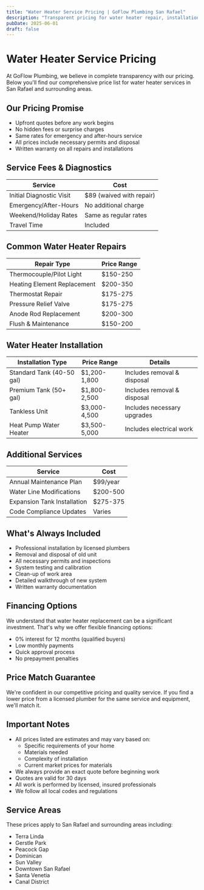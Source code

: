 ```yaml
---
title: "Water Heater Service Pricing | GoFlow Plumbing San Rafael"
description: "Transparent pricing for water heater repair, installation, and maintenance in San Rafael. No hidden fees, no surprises. View our complete price list and service details."
pubDate: 2025-06-01
draft: false
---
```


# Water Heater Service Pricing

At GoFlow Plumbing, we believe in complete transparency with our pricing. Below you'll find our comprehensive price list for water heater services in San Rafael and surrounding areas.

## Our Pricing Promise
- Upfront quotes before any work begins
- No hidden fees or surprise charges
- Same rates for emergency and after-hours service
- All prices include necessary permits and disposal
- Written warranty on all repairs and installations

## Service Fees & Diagnostics
| Service | Cost |
|---------|------|
| Initial Diagnostic Visit | $89 (waived with repair) |
| Emergency/After-Hours | No additional charge |
| Weekend/Holiday Rates | Same as regular rates |
| Travel Time | Included |

## Common Water Heater Repairs
| Repair Type | Price Range |
|-------------|-------------|
| Thermocouple/Pilot Light | $150-250 |
| Heating Element Replacement | $200-350 |
| Thermostat Repair | $175-275 |
| Pressure Relief Valve | $175-275 |
| Anode Rod Replacement | $200-300 |
| Flush & Maintenance | $150-200 |

## Water Heater Installation
| Installation Type | Price Range | Details |
|------------------|-------------|----------|
| Standard Tank (40-50 gal) | $1,200-1,800 | Includes removal & disposal |
| Premium Tank (50+ gal) | $1,800-2,500 | Includes removal & disposal |
| Tankless Unit | $3,000-4,500 | Includes necessary upgrades |
| Heat Pump Water Heater | $3,500-5,000 | Includes electrical work |

## Additional Services
| Service | Cost |
|---------|------|
| Annual Maintenance Plan | $99/year |
| Water Line Modifications | $200-500 |
| Expansion Tank Installation | $275-375 |
| Code Compliance Updates | Varies |

## What's Always Included
- Professional installation by licensed plumbers
- Removal and disposal of old unit
- All necessary permits and inspections
- System testing and calibration
- Clean-up of work area
- Detailed walkthrough of new system
- Written warranty documentation

## Financing Options
We understand that water heater replacement can be a significant investment. That's why we offer flexible financing options:
- 0% interest for 12 months (qualified buyers)
- Low monthly payments
- Quick approval process
- No prepayment penalties

## Price Match Guarantee
We're confident in our competitive pricing and quality service. If you find a lower price from a licensed plumber for the same service and equipment, we'll match it.

## Important Notes
- All prices listed are estimates and may vary based on:
  - Specific requirements of your home
  - Materials needed
  - Complexity of installation
  - Current market prices for materials
- We always provide an exact quote before beginning work
- Quotes are valid for 30 days
- All work is performed by licensed, insured professionals
- We follow all local codes and regulations

## Service Areas
These prices apply to San Rafael and surrounding areas including:
- Terra Linda
- Gerstle Park
- Peacock Gap
- Dominican
- Sun Valley
- Downtown San Rafael
- Santa Venetia
- Canal District
